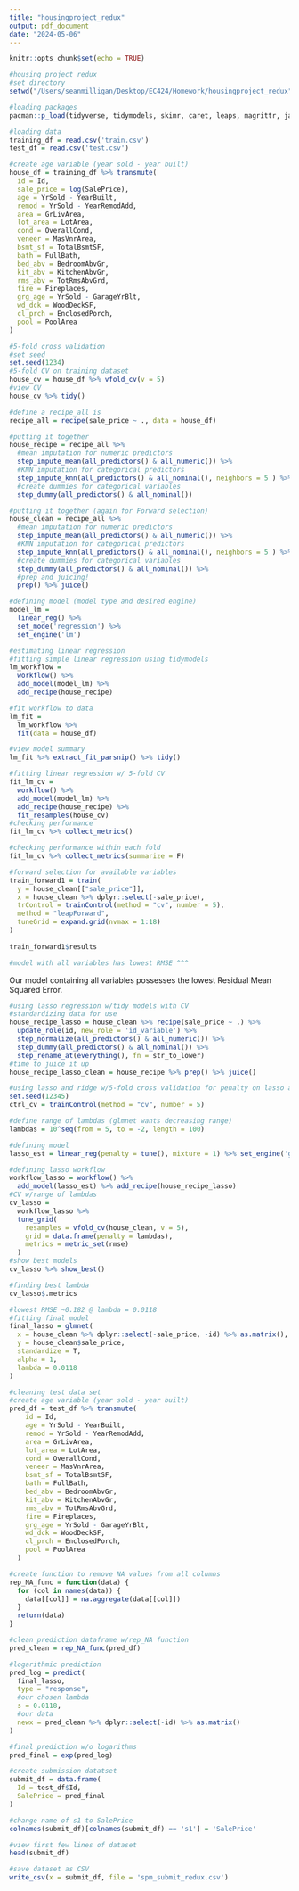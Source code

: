 ```yaml
---
title: "housingproject_redux"
output: pdf_document
date: "2024-05-06"
---
```


```r
knitr::opts_chunk$set(echo = TRUE)
```

```r
#housing project redux
#set directory
setwd("/Users/seanmilligan/Desktop/EC424/Homework/housingproject_redux")

#loading packages
pacman::p_load(tidyverse, tidymodels, skimr, caret, leaps, magrittr, janitor, glmnet, zoo)
```

```r
#loading data
training_df = read.csv('train.csv')
test_df = read.csv('test.csv')

#create age variable (year sold - year built)
house_df = training_df %>% transmute(
  id = Id,
  sale_price = log(SalePrice),
  age = YrSold - YearBuilt,
  remod = YrSold - YearRemodAdd,
  area = GrLivArea,
  lot_area = LotArea,
  cond = OverallCond,
  veneer = MasVnrArea,
  bsmt_sf = TotalBsmtSF,
  bath = FullBath,
  bed_abv = BedroomAbvGr,
  kit_abv = KitchenAbvGr,
  rms_abv = TotRmsAbvGrd,
  fire = Fireplaces,
  grg_age = YrSold - GarageYrBlt,
  wd_dck = WoodDeckSF,
  cl_prch = EnclosedPorch,
  pool = PoolArea
)
```

```r
#5-fold cross validation
#set seed
set.seed(1234)
#5-fold CV on training dataset
house_cv = house_df %>% vfold_cv(v = 5)
#view CV
house_cv %>% tidy()

#define a recipe_all is
recipe_all = recipe(sale_price ~ ., data = house_df)

#putting it together
house_recipe = recipe_all %>%
  #mean imputation for numeric predictors
  step_impute_mean(all_predictors() & all_numeric()) %>%
  #KNN imputation for categorical predictors
  step_impute_knn(all_predictors() & all_nominal(), neighbors = 5 ) %>%
  #create dummies for categorical variables
  step_dummy(all_predictors() & all_nominal()) 

#putting it together (again for Forward selection)
house_clean = recipe_all %>%
  #mean imputation for numeric predictors
  step_impute_mean(all_predictors() & all_numeric()) %>%
  #KNN imputation for categorical predictors
  step_impute_knn(all_predictors() & all_nominal(), neighbors = 5 ) %>%
  #create dummies for categorical variables
  step_dummy(all_predictors() & all_nominal()) %>%
  #prep and juicing!
  prep() %>% juice()
```

```r
#defining model (model type and desired engine)
model_lm =
  linear_reg() %>%
  set_mode('regression') %>%
  set_engine('lm')

#estimating linear regression
#fitting simple linear regression using tidymodels
lm_workflow = 
  workflow() %>% 
  add_model(model_lm) %>%
  add_recipe(house_recipe)

#fit workflow to data
lm_fit = 
  lm_workflow %>%
  fit(data = house_df)

#view model summary
lm_fit %>% extract_fit_parsnip() %>% tidy()

#fitting linear regression w/ 5-fold CV 
fit_lm_cv =
  workflow() %>%
  add_model(model_lm) %>%
  add_recipe(house_recipe) %>%
  fit_resamples(house_cv)
#checking performance
fit_lm_cv %>% collect_metrics()

#checking performance within each fold 
fit_lm_cv %>% collect_metrics(summarize = F)

#forward selection for available variables
train_forward1 = train(
  y = house_clean[["sale_price"]],
  x = house_clean %>% dplyr::select(-sale_price),
  trControl = trainControl(method = "cv", number = 5),
  method = "leapForward",
  tuneGrid = expand.grid(nvmax = 1:18)
)
  
train_forward1$results

#model with all variables has lowest RMSE ^^^
```

Our model containing all variables possesses the lowest Residual Mean Squared Error.

```r
#using lasso regression w/tidy models with CV
#standardizing data for use
house_recipe_lasso = house_clean %>% recipe(sale_price ~ .) %>%
  update_role(id, new_role = 'id_variable') %>%
  step_normalize(all_predictors() & all_numeric()) %>%
  step_dummy(all_predictors() & all_nominal()) %>%
  step_rename_at(everything(), fn = str_to_lower)
#time to juice it up
house_recipe_lasso_clean = house_recipe %>% prep() %>% juice()

```

```r
#using lasso and ridge w/5-fold cross validation for penalty on lasso and regression
set.seed(12345)
ctrl_cv = trainControl(method = "cv", number = 5)

#define range of lambdas (glmnet wants decreasing range)
lambdas = 10^seq(from = 5, to = -2, length = 100)

#defining model 
lasso_est = linear_reg(penalty = tune(), mixture = 1) %>% set_engine('glmnet')

#defining lasso workflow
workflow_lasso = workflow() %>%
  add_model(lasso_est) %>% add_recipe(house_recipe_lasso)
#CV w/range of lambdas
cv_lasso =
  workflow_lasso %>%
  tune_grid(
    resamples = vfold_cv(house_clean, v = 5),
    grid = data.frame(penalty = lambdas),
    metrics = metric_set(rmse)
  )
#show best models
cv_lasso %>% show_best()

#finding best lambda
cv_lasso$.metrics

#lowest RMSE ~0.182 @ lambda = 0.0118
#fitting final model
final_lasso = glmnet(
  x = house_clean %>% dplyr::select(-sale_price, -id) %>% as.matrix(),
  y = house_clean$sale_price,
  standardize = T,
  alpha = 1, 
  lambda = 0.0118
)

```

```r
#cleaning test data set
#create age variable (year sold - year built)
pred_df = test_df %>% transmute(
    id = Id,
    age = YrSold - YearBuilt,
    remod = YrSold - YearRemodAdd,
    area = GrLivArea,
    lot_area = LotArea,
    cond = OverallCond,
    veneer = MasVnrArea,
    bsmt_sf = TotalBsmtSF,
    bath = FullBath,
    bed_abv = BedroomAbvGr,
    kit_abv = KitchenAbvGr,
    rms_abv = TotRmsAbvGrd,
    fire = Fireplaces,
    grg_age = YrSold - GarageYrBlt,
    wd_dck = WoodDeckSF,
    cl_prch = EnclosedPorch,
    pool = PoolArea
  )

#create function to remove NA values from all columns
rep_NA_func = function(data) {
  for (col in names(data)) {
    data[[col]] = na.aggregate(data[[col]])
  }
  return(data)  
}

#clean prediction dataframe w/rep_NA function
pred_clean = rep_NA_func(pred_df)
```

```r
#logarithmic prediction
pred_log = predict(
  final_lasso,
  type = "response",
  #our chosen lambda 
  s = 0.0118,
  #our data
  newx = pred_clean %>% dplyr::select(-id) %>% as.matrix()
)

#final prediction w/o logarithms
pred_final = exp(pred_log)

#create submission datatset
submit_df = data.frame(
  Id = test_df$Id,
  SalePrice = pred_final
)

#change name of s1 to SalePrice
colnames(submit_df)[colnames(submit_df) == 's1'] = 'SalePrice'

#view first few lines of dataset
head(submit_df)

#save dataset as CSV
write_csv(x = submit_df, file = 'spm_submit_redux.csv')

```





